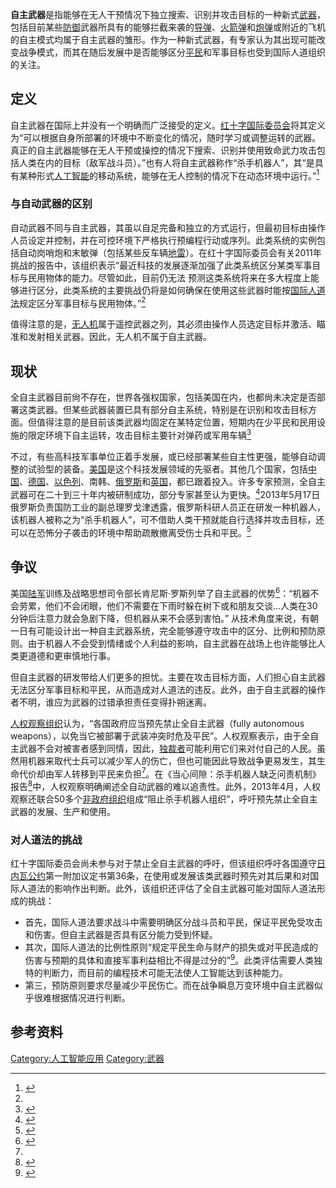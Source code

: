 {{primarysources|time=2018-10-08T15:58:43+00:00}}
{{refimprove|time=2018-10-08T15:58:43+00:00}}
'''自主武器'''是指能够在无人干预情况下独立搜索、识别并攻击目标的一种新式[[武器|武器]]，包括目前某些[[防御|防御]]武器所具有的能够拦截来袭的[[导弹|导弹]]、[[火箭弹|火箭弹]]和[[炮弹|炮弹]]或附近的飞机的自主模式均属于自主武器的雏形。作为一种新式武器，有专家认为其出现可能改变战争模式，而其在随后发展中是否能够区分[[平民|平民]]和军事目标也受到国际人道组织的关注。

== 定义 ==
自主武器在国际上并没有一个明确而广泛接受的定义。[[红十字国际委员会|红十字国际委员会]]将其定义为“可以根据自身所部署的环境中不断变化的情况，随时学习或调整运转的武器。 真正的自主武器能够在无人干预或操控的情况下搜索、识别并使用致命武力攻击包括人类在内的目标（敌军战斗员）。”也有人将自主武器称作“杀手机器人”，其“是具有某种形式[[人工智能|人工智能]]的移动系统，能够在无人控制的情况下在动态环境中运行。”<ref name="#1">{{Cite web |url=https://www.icrc.org/chi/resources/documents/statement/2013/09-03-autonomous-weapons.htm |title=完全自主武器系统 |access-date=2015-06-15 |archive-date=2016-03-14 |archive-url=https://web.archive.org/web/20160314102457/http://www.icrc.org/chi/resources/documents/statement/2013/09-03-autonomous-weapons.htm |dead-url=no }}</ref>
=== 与自动武器的区别 ===
自动武器不同与自主武器，其虽以自足完备和独立的方式运行，但最初目标由操作人员设定并控制，并在可控环境下严格执行预编程行动或序列。此类系统的实例包括自动岗哨炮和末敏弹（包括某些反车辆[[地雷|地雷]]）。在红十字国际委员会有关2011年挑战的报告中，该组织表示“最近科技的发展逐渐加强了此类系统区分某类军事目标与民用物体的能力。尽管如此，目前仍无法 预测这类系统将来在多大程度上能够进行区分，此类系统的主要挑战仍将是如何确保在使用这些武器时能按[[国际人道法|国际人道法]]规定区分军事目标与民用物体。”<ref name="#1"/>

值得注意的是，[[无人机|无人机]]属于遥控武器之列，其必须由操作人员选定目标并激活、瞄准和发射相关武器。因此，无人机不属于自主武器。

== 现状 ==
全自主武器目前尙不存在，世界各强权国家，包括美国在内，也都尙未决定是否部署这类武器。但某些武器装置已具有部分自主系统，特别是在识别和攻击目标方面。但值得注意的是目前该类武器均固定在某特定位置，短期内在少平民和民用设施的限定环境下自主运转，攻击目标主要针对弹药或军用车辆<ref>{{Cite web |url=https://www.icrc.org/zh/content/zi-zhu-wu-qi-xi-tong-wen-da |title=自主武器系统——问答 |access-date=2015-06-15 |archive-date=2015-09-19 |archive-url=https://web.archive.org/web/20150919001237/http://www.icrc.org/zh/content/zi-zhu-wu-qi-xi-tong-wen-da |dead-url=no }}</ref>

不过，有些高科技军事单位正着手发展，或已经部署某些自主性更强，能够自动调整的试验型的装备。[[美国|美国]]是这个科技发展领域的先驱者。其他几个国家，包括[[中国|中国]]、[[德国|德国]]、[[以色列|以色列]]、南韩、[[俄罗斯|俄罗斯]]和[[英国|英国]]，都已跟着投入。许多专家预测，全自主武器可在二十到三十年内被研制成功，部分专家甚至认为更快。<ref name="#2">{{Cite web |url=http://www.hrw.org/zh-hans/news/2012/11/19 |title=趁早禁止“杀手机器人” |access-date=2015-06-15 |archive-date=2015-01-15 |archive-url=https://web.archive.org/web/20150115230518/http://www.hrw.org/zh-hans/news/2012/11/19 |dead-url=no }}</ref>2013年5月17日俄罗斯负责国防工业的副总理罗戈津透露，俄罗斯科研人员正在研发一种机器人，该机器人被称之为“杀手机器人”，可不借助人类干预就能自行选择并攻击目标，还可以在恐怖分子袭击的环境中帮助疏散撤离受伤士兵和平民。<ref>{{Cite web |url=http://news.ifeng.com/mil/4/detail_2013_06/06/26142884_0.shtml |title=专家：全自主武器系统将在未来10到20年投入实战 |access-date=2015-06-15 |archive-date=2019-08-21 |archive-url=https://web.archive.org/web/20190821070143/http://news.ifeng.com/mil/4/detail_2013_06/06/26142884_0.shtml |dead-url=no }}</ref>

== 争议 ==
美国[[陆军|陆军]]训练及战略思想司令部长肯尼斯·罗斯列举了自主武器的优势<ref>{{Cite web |url=http://news.bbc.co.uk/cbbcnews/hi/teachers/citizenship_11_14/subject_areas/scientific_development/newsid_1923000/1923299.stm |title=Robot soldiers |accessdate=2015-06-15 |archive-date=2011-01-25 |archive-url=https://web.archive.org/web/20110125025501/http://news.bbc.co.uk/cbbcnews/hi/teachers/citizenship_11_14/subject_areas/scientific_development/newsid_1923000/1923299.stm |dead-url=no }}</ref>：“机器不会劳累，他们不会闭眼，他们不需要在下雨时躲在树下或和朋友交谈…人类在30分钟后注意力就会急剧下降，但机器从来不会感到害怕。” 从技术角度来说，有朝一日有可能设计出一种自主武器系统，完全能够遵守攻击中的区分、比例和预防原则。由于机器人不会受到情绪或个人利益的影响，自主武器在战场上也许能够比人类更道德和更审慎地行事。

但自主武器的研发带给人们更多的担忧。主要在攻击目标方面，人们担心自主武器无法区分军事目标和平民，从而造成对人道法的违反。此外，由于自主武器的操作者不明，谁应为武器的过错承担责任变得扑朔迷离。

[[人权观察组织|人权观察组织]]认为，“各国政府应当预先禁止全自主武器（fully autonomous weapons），以免当它被部署于武装冲突时危及平民”。人权观察表示，由于全自主武器不会对被害者感到同情，因此，[[独裁者|独裁者]]可能利用它们来对付自己的人民。虽然用机器来取代士兵可以减少军人的伤亡，但也可能因此导致战争更易发生，其生命代价却由军人转移到平民来负担<ref name="#2"/>。在《当心间隙：杀手机器人缺乏问责机制》报告<ref>{{Cite web |url=http://www.hrw.org/node/133918 |title=Mind the Gap |access-date=2015-06-15 |archive-date=2015-06-12 |archive-url=https://web.archive.org/web/20150612130258/http://www.hrw.org/node/133918 |dead-url=no }}</ref>中，人权观察明确阐述全自动武器的难以追责性。此外，2013年4月，人权观察还联合50多个[[非政府组织|非政府组织]]组成“阻止杀手机器人组织”，呼吁预先禁止全自主武器的发展、生产和使用。
=== 对人道法的挑战 ===
红十字国际委员会尚未参与对于禁止全自主武器的呼吁，但该组织呼吁各国遵守[[日内瓦公约|日内瓦公约]]第一附加议定书第36条，在使用或发展该类武器时预先对其后果和对国际人道法的影响作出判断。此外，该组织还评估了全自主武器可能对国际人道法形成的挑战：

* 首先，国际人道法要求战斗中需要明确区分战斗员和平民，保证平民免受攻击和伤害。但自主武器是否具有区分能力受到怀疑。
* 其次，国际人道法的比例性原则“规定平民生命与财产的损失或对平民造成的伤害与预期的具体和直接军事利益相比不得是过分的”<ref>{{Cite web |url=https://www.icrc.org/chi/resources/documents/legal-fact-sheet/humanitarian-law-factsheet.htm |title=什么是国际人道法？ |access-date=2015-06-15 |archive-date=2015-07-11 |archive-url=https://web.archive.org/web/20150711111357/https://www.icrc.org/chi/resources/documents/legal-fact-sheet/humanitarian-law-factsheet.htm |dead-url=no }}</ref>。此类评估需要人类独特的判断力，而目前的编程技术可能无法使人工智能达到该种能力。
* 第三，预防原则要求尽量减少平民伤亡。而在战争瞬息万变环境中自主武器似乎很难根据情况进行判断。

== 参考资料 ==
{{reflist|colwidth=30em}}

[[Category:人工智能应用|Category:人工智能应用]]
[[Category:武器|Category:武器]]